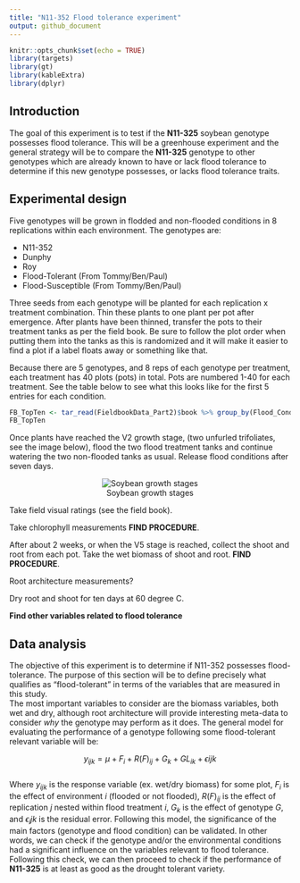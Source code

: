```yaml
---
title: "N11-352 Flood tolerance experiment"
output: github_document
---
```


```r
knitr::opts_chunk$set(echo = TRUE)
library(targets)
library(gt)
library(kableExtra)
library(dplyr)
```

## Introduction

The goal of this experiment is to test if the **N11-325** soybean genotype possesses flood tolerance. This will be a greenhouse experiment and the general strategy will be to compare the **N11-325** genotype to other genotypes which are already known to have or lack flood tolerance to determine if this new genotype possesses, or lacks flood tolerance traits.

## Experimental design

Five genotypes will be grown in flodded and non-flooded conditions in 8 replications within each environment. The genotypes are:

  - N11-352
  - Dunphy
  - Roy
  - Flood-Tolerant (From Tommy/Ben/Paul)
  - Flood-Susceptible (From Tommy/Ben/Paul)

Three seeds from each genotype will be planted for each replication x treatment combination. Thin these plants to one plant per pot after emergence. After plants have been thinned, transfer the pots to their treatment tanks as per the field book. Be sure to follow the plot order when putting them into the tanks as this is randomized and it will make it easier to find a plot if a label floats away or something like that.

Because there are 5 genotypes, and 8 reps of each genotype per treatment, each treatment has 40 plots (pots) in total. Pots are numbered 1-40 for each treatment. See the table below to see what this looks like for the first 5 entries for each condition.  

```r
FB_TopTen <- tar_read(FieldbookData_Part2)$book %>% group_by(Flood_Condition) %>% top_n(5, 1/Plot) %>% ungroup()
FB_TopTen
```

Once plants have reached the V2 growth stage, (two unfurled trifoliates, see the image below), flood the two flood treatment tanks and continue watering the two non-flooded tanks as usual. Release flood conditions after seven days.  
<center>

![Soybean growth stages](https://prairiecalifornian.com/wp-content/uploads/2015/07/SoybeanGrowthStages-image1.jpg)

</center>

Take field visual ratings (see the field book).  

Take chlorophyll measurements **FIND PROCEDURE**.  

After about 2 weeks, or when the V5 stage is reached, collect the shoot and root from each pot. Take the wet biomass of shoot and root. **FIND PROCEDURE**.  

Root architecture measurements?  

Dry root and shoot for ten days at 60 degree C. 

**Find other variables related to flood tolerance**

## Data analysis

The objective of this experiment is to determine if N11-352 possesses flood-tolerance. The purpose of this section will be to define precisely what qualifies as "flood-tolerant" in terms of the variables that are measured in this study.   
The most important variables to consider are the biomass variables, both wet and dry, although root architecture will provide interesting meta-data to consider *why* the genotype may perform as it does. The general model for evaluating the performance of a genotype following some flood-tolerant relevant variable will be:  

$$y_{ijk} = \mu + F_i + R(F)_{ij} + G_k + GL_{ik} + \epsilon{ijk}$$  
Where $y_{ijk}$ is the response variable (ex. wet/dry biomass) for some plot, $F_i$ is the effect of environment $i$ (flooded or not flooded), $R(F)_{ij}$ is the effect of replication $j$ nested within flood treatment $i$, $G_k$ is the effect of genotype $G$, and $\epsilon_ijk$ is the residual error. Following this model, the significance of the main factors (genotype and flood condition) can be validated. In other words, we can check if the genotype and/or the environmental conditions had a significant influence on the variables relevant to flood tolerance. Following this check, we can then proceed to check if the performance of **N11-325** is at least as good as the drought tolerant variety. 

